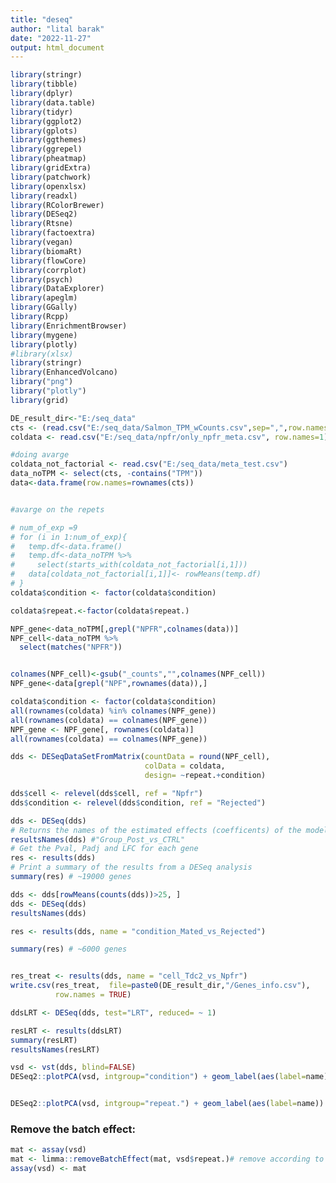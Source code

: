 ```yaml
---
title: "deseq"
author: "lital barak"
date: "2022-11-27"
output: html_document
---
```

```r
library(stringr)
library(tibble)
library(dplyr)
library(data.table)
library(tidyr)
library(ggplot2)
library(gplots)
library(ggthemes)
library(ggrepel)
library(pheatmap)
library(gridExtra)
library(patchwork)
library(openxlsx)
library(readxl)
library(RColorBrewer)
library(DESeq2)
library(Rtsne)
library(factoextra)
library(vegan)
library(biomaRt)
library(flowCore) 
library(corrplot)
library(psych)
library(DataExplorer)
library(apeglm)
library(GGally)
library(Rcpp)
library(EnrichmentBrowser)
library(mygene)
library(plotly)
#library(xlsx)
library(stringr)
library(EnhancedVolcano)
library("png")
library("plotly")
library(grid)
```



```r

DE_result_dir<-"E:/seq_data"
cts <- (read.csv("E:/seq_data/Salmon_TPM_wCounts.csv",sep=",",row.names="GeneSymbol"))
coldata <- read.csv("E:/seq_data/npfr/only_npfr_meta.csv", row.names=1)

#doing avarge
coldata_not_factorial <- read.csv("E:/seq_data/meta_test.csv")
data_noTPM <- select(cts, -contains("TPM"))
data<-data.frame(row.names=rownames(cts))


#avarge on the repets

# num_of_exp =9
# for (i in 1:num_of_exp){
#   temp.df<-data.frame()
#   temp.df<-data_noTPM %>%
#     select(starts_with(coldata_not_factorial[i,1]))
#   data[coldata_not_factorial[i,1]]<- rowMeans(temp.df)
# }
coldata$condition <- factor(coldata$condition)

coldata$repeat.<-factor(coldata$repeat.)

NPF_gene<-data_noTPM[,grepl("NPFR",colnames(data))]
NPF_cell<-data_noTPM %>%
  select(matches("NPFR"))


colnames(NPF_cell)<-gsub("_counts","",colnames(NPF_cell))
NPF_gene<-data[grepl("NPF",rownames(data)),]

coldata$condition <- factor(coldata$condition)
all(rownames(coldata) %in% colnames(NPF_gene))
all(rownames(coldata) == colnames(NPF_gene))
NPF_gene <- NPF_gene[, rownames(coldata)]
all(rownames(coldata) == colnames(NPF_gene))

dds <- DESeqDataSetFromMatrix(countData = round(NPF_cell),
                              colData = coldata,
                              design= ~repeat.+condition)

dds$cell <- relevel(dds$cell, ref = "Npfr") 
dds$condition <- relevel(dds$condition, ref = "Rejected") 

dds <- DESeq(dds)
# Returns the names of the estimated effects (coefficents) of the model
resultsNames(dds) #"Group_Post_vs_CTRL"
# Get the Pval, Padj and LFC for each gene
res <- results(dds)
# Print a summary of the results from a DESeq analysis
summary(res) # ~19000 genes

dds <- dds[rowMeans(counts(dds))>25, ]
dds <- DESeq(dds)
resultsNames(dds) 

res <- results(dds, name = "condition_Mated_vs_Rejected")

summary(res) # ~6000 genes


res_treat <- results(dds, name = "cell_Tdc2_vs_Npfr")
write.csv(res_treat,  file=paste0(DE_result_dir,"/Genes_info.csv"),
          row.names = TRUE)

```

```r
ddsLRT <- DESeq(dds, test="LRT", reduced= ~ 1)

resLRT <- results(ddsLRT)
summary(resLRT)
resultsNames(resLRT) 

```



```r
vsd <- vst(dds, blind=FALSE)
DESeq2::plotPCA(vsd, intgroup="condition") + geom_label(aes(label=name)) + labs(title = "PCA according to group - Before removing batch effect")


DESeq2::plotPCA(vsd, intgroup="repeat.") + geom_label(aes(label=name)) + labs(title = "PCA according to group - Before removing batch effect")

```

### Remove the batch effect:
```r
mat <- assay(vsd)
mat <- limma::removeBatchEffect(mat, vsd$repeat.)# remove according to experiment
assay(vsd) <- mat
```

